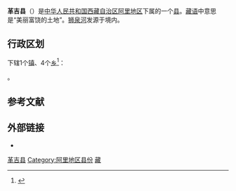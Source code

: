 {{Infobox China County
| county = 革吉县
| usedname = 
| nameorigin = 
| Photo = 
| Photoname = 
| map = Ngari Counties.png
| map_caption = [[阿里地区|阿里地区]]下属行政区划
| Pinyin = Géjí Xiàn
| Belong = [[西藏自治区|西藏自治区]][[阿里地区|阿里地区]]
| Types = [[县|县]]
| admincode = 542525
| founded = 
| seat = [[革吉镇|革吉镇]]那布村
| officerTitle = 
| officer = 
| officerTitle2 = 县长
| officer2 = 扎西措姆
| division = 5
| town = 1
| township = 4
| subdistrict = 
| dialect = 
| post code = 859100
| phone code = 897
| coordinate = 
| area = 46117平方千米
| area land = 
| area water = 
| census yr = 2003
| pop = 1万人
| density =  
| GDP = 
| GDP_as_of = 
| GDPPC = 
| carlicense = 藏F
| web = http://gj.al.gov.cn/
| web_title = 革吉县政府网
}}
'''革吉县'''（{{bo|z=དགེ་རྒྱས་རྫོང་།|w=dge rgyas rdzong|p=Gê'gyai Zong}}）是[[中华人民共和国|中华人民共和国]][[西藏自治区|西藏自治区]][[阿里地区|阿里地区]]下属的一个[[县级行政区|县]]。[[藏语|藏语]]中意思是“美丽富饶的土地”。[[狮泉河|狮泉河]]发源于境内。

== 行政区划 ==
{{PAGENAMEBASE}}下辖1个[[行政建制镇|镇]]、4个[[乡_(中华人民共和国)|乡]]<ref>{{PRC admin/ref sgc|54/25/25}}</ref>：

{{PRC admin/children|54/25/25}}。

== 参考文献 ==
{{reflist}}

== 外部链接 ==
* {{Official website|http://gj.al.gov.cn/|name=革吉县人民政府}}

{{革吉县行政区划}}
{{阿里地区行政区划}}
{{西藏行政区划}}
{{国家级贫困县|前}}

[[Category:革吉县|]]
[[Category:阿里地区县份|Category:阿里地区县份]]
[[Category:原国家级贫困县|藏]]